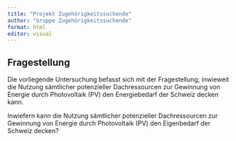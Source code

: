 ```yaml
---
title: "Projekt Zugehörigkeitssuchende"
author: "Gruppe Zugehörigkeitssuchende"
format: html
editor: visual
---
```


## Fragestellung

Die vorliegende Untersuchung befasst sich mit der Fragestellung, inwieweit die Nutzung sämtlicher potenzieller Dachressourcen zur Gewinnung von Energie durch Photovoltaik (PV) den Energiebedarf der Schweiz decken kann.

Inwiefern kann die Nutzung sämtlicher potenzieller Dachressourcen zur Gewinnung von Energie durch Photovoltaik (PV) den Eigenbedarf der Schweiz decken?
